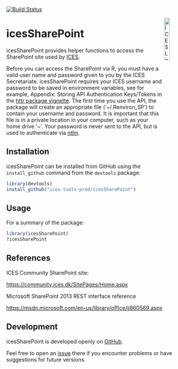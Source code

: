 [![Build Status](https://travis-ci.org/ices-tools-prod/icesSharePoint.svg?branch=master)](https://travis-ci.org/ices-tools-prod/icesSharePoint)

[<img align="right" alt="ICES Logo" width="17%" height="17%" src="http://www.ices.dk/_layouts/15/1033/images/icesimg/iceslogo.png">](http://www.ices.dk/Pages/default.aspx)

icesSharePoint
=======

icesSharePoint provides helper functions to access the SharePoint site
used by [ICES](http://www.ices.dk/Pages/default.aspx).

<!-- icesSharePoint is implemented as an [R](https://www.r-project.org) package and
available on [CRAN](https://cran.r-project.org/package=icesSharePoint). -->

Before you can access the SharePoint via R, you must have a valid user name and password
given to you by the ICES Secretariate.  icesSharePoint requires your ICES username and password
to be saved in environment variables, see for example, Appendix: Storing API Authentication Keys/Tokens in the [httr package vignette](https://cran.r-project.org/web/packages/httr/vignettes/api-packages.html).  The first time you use the API, the package will create an appropriate file ('~/.Renviron_SP') to contain your username and password.  It is important that this file is in a private location in your computer, such as your home drive '~'. Your password is never sent to the API, but is used to authenticate via [ntlm](http://davenport.sourceforge.net/ntlm.html).


Installation
------------

icesSharePoint can be installed from GitHub using the `install_github` command from the
`devtools` package:

```r
library(devtools)
install_github("ices-tools-prod/icesSharePoint")
```

Usage
-----

For a summary of the package:

```r
library(icesSharePoint)
?icesSharePoint
```

References
----------

ICES Community SharePoint site:

[https://community.ices.dk/SitePages/Home.aspx](https://community.ices.dk/SitePages/Home.aspx)

Microsoft SharePoint 2013 REST interface reference

[https://msdn.microsoft.com/en-us/library/office/jj860569.aspx](https://msdn.microsoft.com/en-us/library/office/jj860569.aspx)

Development
-----------

icesSharePoint is developed openly on
[GitHub](https://github.com/ices-tools-prod/icesSharePoint).

Feel free to open an
[issue](https://github.com/ices-tools-prod/icesSharePoint/issues) there if you
encounter problems or have suggestions for future versions.

<!--
The current development version can be installed using:

```R
library(devtools)
install_github("ices-tools-prod/icesSharePoint")
```
-->

<!-- Poke Travis -->
